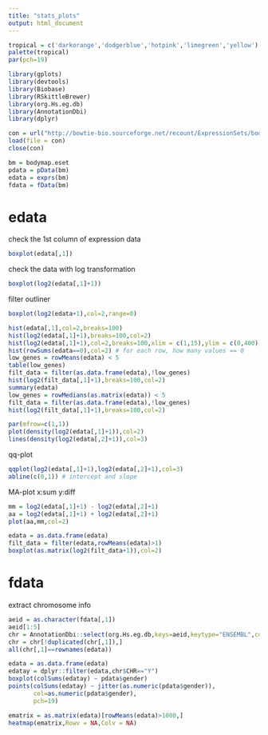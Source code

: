 ```yaml
---
title: "stats_plots"
output: html_document
---
```


```r
tropical = c('darkorange','dodgerblue','hotpink','limegreen','yellow')
palette(tropical)
par(pch=19)

library(gplots)
library(devtools)
library(Biobase)
library(RSkittleBrewer)
library(org.Hs.eg.db)
library(AnnotationDbi)
library(dplyr)

con = url("http://bowtie-bio.sourceforge.net/recount/ExpressionSets/bodymap_eset.RData")
load(file = con)
close(con)

bm = bodymap.eset
pdata = pData(bm)
edata = exprs(bm)
fdata = fData(bm)
```

edata
=====

check the 1st column of expression data
```r
boxplot(edata[,1])
```
check the data with log transformation
```r
boxplot(log2(edata[,1]+1))
```

filter outliner
```r
boxplot(log2(edata+1),col=2,range=0)
```

```r
hist(edata[,1],col=2,breaks=100) 
hist(log2(edata[,1]+1),breaks=100,col=2)
hist(log2(edata[,1]+1),col=2,breaks=100,xlim = c(1,15),ylim = c(0,400))
hist(rowSums(edata==0),col=2) # for each row, how many values == 0
low_genes = rowMeans(edata) < 5
table(low_genes)
filt_data = filter(as.data.frame(edata),!low_genes)
hist(log2(filt_data[,1]+1),breaks=100,col=2)
summary(edata)
low_genes = rowMedians(as.matrix(edata)) < 5
filt_data = filter(as.data.frame(edata),!low_genes)
hist(log2(filt_data[,1]+1),breaks=100,col=2)
```

```r
par(mfrow=c(1,1))
plot(density(log2(edata[,1]+1)),col=2)
lines(density(log2(edata[,2]+1)),col=3)
```

qq-plot
```r
qqplot(log2(edata[,1]+1),log2(edata[,2]+1),col=3)
abline(c(0,1)) # intercept and slope
```

MA-plot 
x:sum 
y:diff 
```r
mm = log2(edata[,1]+1) - log2(edata[,2]+1)
aa = log2(edata[,1]+1) + log2(edata[,2]+1)
plot(aa,mm,col=2)
```

```r
edata = as.data.frame(edata)
filt_data = filter(edata,rowMeans(edata)>1)
boxplot(as.matrix(log2(filt_data+1)),col=2)
```

fdata
=====
extract chromosome info
```r
aeid = as.character(fdata[,1])
aeid[1:5]
chr = AnnotationDbi::select(org.Hs.eg.db,keys=aeid,keytype="ENSEMBL",columns="CHR")
chr = chr[!duplicated(chr[,1]),]
all(chr[,1]==rownames(edata))
```

```r
edata = as.data.frame(edata)
edatay = dplyr::filter(edata,chr$CHR=="Y")
boxplot(colSums(edatay) ~ pdata$gender)
points(colSums(edatay) ~ jitter(as.numeric(pdata$gender)),
       col=as.numeric(pdata$gender),
       pch=19)
```

```r
ematrix = as.matrix(edata)[rowMeans(edata)>1000,]
heatmap(ematrix,Rowv = NA,Colv = NA)
```

